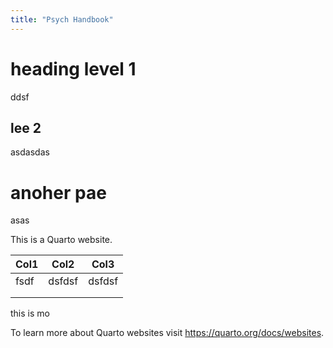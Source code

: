 ```yaml
---
title: "Psych Handbook"
---
```



# heading level 1


ddsf


## lee 2


asdasdas




# anoher pae
asas

This is a Quarto website.

| Col1 | Col2   | Col3   |
|------|--------|--------|
| fsdf | dsfdsf | dsfdsf |
|      |        |        |
|      |        |        |

this is mo

To learn more about Quarto websites visit <https://quarto.org/docs/websites>.
